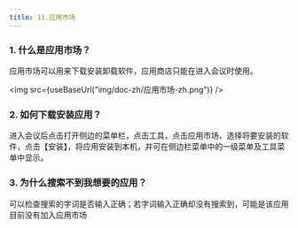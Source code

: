 ```yaml
---
title: 11.应用市场
---
```



### 1. 什么是应用市场？

应用市场可以用来下载安装卸载软件，应用商店只能在进入会议时使用。

<img  src={useBaseUrl("img/doc-zh/应用市场-zh.png")} />

### 2. 如何下载安装应用？

进入会议后点击打开侧边的菜单栏，点击工具，点击应用市场，选择将要安装的软件，点击【安装】，将应用安装到本机，并可在侧边栏菜单中的一级菜单及工具菜单中显示。

### 3. 为什么搜索不到我想要的应用？

可以检查搜索的字词是否输入正确；若字词输入正确却没有搜索到，可能是该应用目前没有加入应用市场